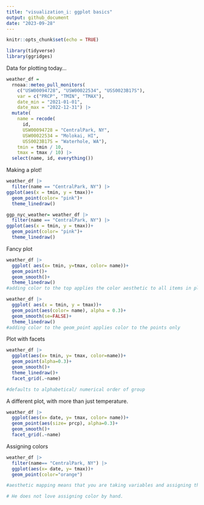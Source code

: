 ```yaml
---
title: "visualization_i: ggplot basics"
output: github_document
date: "2023-09-28"
---
```


```r
knitr::opts_chunk$set(echo = TRUE)

library(tidyverse)
library(ggridges)
```

Data for plotting today...
```r
weather_df = 
  rnoaa::meteo_pull_monitors(
    c("USW00094728", "USW00022534", "USS0023B17S"),
    var = c("PRCP", "TMIN", "TMAX"), 
    date_min = "2021-01-01",
    date_max = "2022-12-31") |>
  mutate(
    name = recode(
      id, 
      USW00094728 = "CentralPark, NY", 
      USW00022534 = "Molokai, HI",
      USS0023B17S = "Waterhole, WA"),
    tmin = tmin / 10,
    tmax = tmax / 10) |>
  select(name, id, everything())
```

Making a plot!
```r
weather_df |> 
  filter(name == "CentralPark, NY") |> 
ggplot(aes(x = tmin, y = tmax))+
  geom_point(color= "pink")+ 
  theme_linedraw()

ggp_nyc_weather= weather_df |> 
  filter(name == "CentralPark, NY") |> 
ggplot(aes(x = tmin, y = tmax))+
  geom_point(color= "pink")+ 
  theme_linedraw()

```

Fancy plot 
```r
weather_df |> 
  ggplot( aes(x= tmin, y=tmax, color= name))+
  geom_point()+ 
  geom_smooth()+
  theme_linedraw()
#adding color to the top applies the color aesthetic to all items in plot 

weather_df |> 
  ggplot( aes(x = tmin, y = tmax))+
  geom_point(aes(color= name), alpha = 0.3)+ 
  geom_smooth(se=FALSE)+
  theme_linedraw()
#adding color to the geom_point applies color to the points only 

```


Plot with facets 
```r
weather_df |> 
  ggplot(aes(x= tmin, y= tmax, color=name))+
  geom_point(alpha=0.3)+
  geom_smooth()+
  theme_linedraw()+
  facet_grid(.~name)

#defaults to alphabetical/ numerical order of group 
```

A different plot, with more than just temperature. 
```r
weather_df |> 
  ggplot(aes(x= date, y= tmax, color= name))+
  geom_point(aes(size= prcp), alpha=0.3)+
  geom_smooth()+
  facet_grid(.~name)
```

Assigning colors 
```r
weather_df |> 
  filter(name== "CentralPark, NY") |> 
  ggplot(aes(x= date, y= tmax))+
  geom_point(color="orange")

#aesthetic mapping means that you are taking variables and assigning them to elements of the plot. So if you want anything to be dictated by the data (like by name, group, etc.) you need to put in aes(). If you want to assign independent of a variable, add color to the object you want that color. 

# He does not love assigning color by hand. 
```





